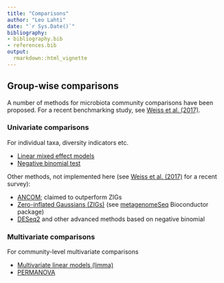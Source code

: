 ```yaml
---
title: "Comparisons"
author: "Leo Lahti"
date: "`r Sys.Date()`"
bibliography: 
- bibliography.bib
- references.bib
output: 
  rmarkdown::html_vignette
---
```

<!--
  %\VignetteEngine{knitr::rmarkdown}
  %\VignetteIndexEntry{microbiome tutorial - comparisons}
  %\usepackage[utf8]{inputenc}
  %\VignetteEncoding{UTF-8}  
-->


## Group-wise comparisons

A number of methods for microbiota community comparisons have been proposed. For a recent benchmarking study, see [Weiss et al. (2017)](http://doi.org/10.1186/s40168-017-0237-y).

### Univariate comparisons

For individual taxa, diversity indicators etc.

 * [Linear mixed effect models](Mixedmodels.Rmd) 
 * [Negative binomial test](Negativebinomial.md) 

Other methods, not implemented here (see [Weiss et al. (2017)](http://microbiomejournal.biomedcentral.com/articles/10.1186/s40168-017-0237-y) for a recent survey):

 * [ANCOM](https://www.ncbi.nlm.nih.gov/pmc/articles/PMC4450248/); claimed to outperform ZIGs
 * [Zero-inflated Gaussians (ZIGs)](https://www.ncbi.nlm.nih.gov/pubmed/24076764/) (see [metagenomeSeq](https://bioconductor.org/packages/release/bioc/html/metagenomeSeq.html) Bioconductor package)
 * [DESeq2]() and other advanced methods based on negative binomial


### Multivariate comparisons

For community-level multivariate comparisons

 * [Multivariate linear models (limma)](limma.md)
 * [PERMANOVA](PERMANOVA.md)


